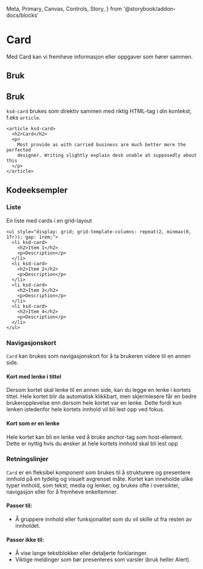   Meta,
  Primary,
  Canvas,
  Controls,
  Story,
} from '@storybook/addon-docs/blocks'


<Meta of={CardStories} />

# Card

Med Card kan vi fremheve informasjon eller oppgaver som hører sammen.

<Primary />
<Controls />

## Bruk

## Bruk

`ksd-card` brukes som direktiv sammen med riktig HTML-tag i din kontekst, f.eks `article`.

```tsx
<article ksd-card>
  <h2>Card</h2>
  <p>
    Most provide as with carried business are much better more the perfected
    designer. Writing slightly explain desk unable at supposedly about this
  </p>
</article>
```

## Kodeeksempler

### Liste

En liste med cards i en grid-layout

```tsx
<ul style="display: grid; grid-template-columns: repeat(2, minmax(0, 1fr)); gap: 1rem;">
  <li ksd-card>
    <h2>Item 1</h2>
    <p>Description</p>
  </li>
  <li ksd-card>
    <h2>Item 2</h2>
    <p>Description</p>
  </li>
  <li ksd-card>
    <h2>Item 3</h2>
    <p>Description</p>
  </li>
  <li ksd-card>
    <h2>Item 4</h2>
    <p>Description</p>
  </li>
</ul>
```

### Navigasjonskort

`Card` kan brukes som navigasjonskort for å ta brukeren videre til en annen side.

#### Kort med lenke i tittel

Dersom kortet skal lenke til en annen side, kan du legge en lenke i kortets tittel. Hele kortet blir da automatisk klikkbart, men skjermlesere får en bedre brukeropplevelse enn dersom hele kortet var en lenke.
Dette fordi kun lenken istedenfor hele kortets innhold vil bli lest opp ved fokus.

#### Kort som er en lenke

Hele kortet kan bli en lenke ved å bruke anchor-tag som host-element. Dette er nyttig hvis du ønsker at hele kortets innhold skal bli lest opp

### Retningslinjer

`Card` er en fleksibel komponent som brukes til å strukturere og presentere innhold på en tydelig og visuelt avgrenset måte. Kortet kan inneholde ulike typer innhold, som tekst, media og lenker, og brukes ofte i oversikter, navigasjon eller for å fremheve enkeltemner.

#### Passer til:

- Å gruppere innhold eller funksjonalitet som du vil skille ut fra resten av innholdet.

#### Passer ikke til:

- Å vise lange tekstblokker eller detaljerte forklaringer.
- Viktige meldinger som bør presenteres som varsler (bruk heller Alert).
